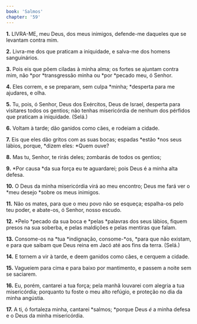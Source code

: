 ```yaml
---
book: 'Salmos'
chapter: '59'
---
```


**1.** LIVRA-ME, meu Deus, dos meus inimigos, defende-me daqueles que se levantam contra mim.

**2.** Livra-me dos que praticam a iniquidade, e salva-me dos homens sanguinários.

**3.** Pois eis que põem ciladas à minha alma; os fortes se ajuntam contra mim, não *por *transgressão minha ou *por *pecado meu, ó Senhor.

**4.** Eles correm, e se preparam, sem culpa *minha; *desperta para me ajudares, e olha.

**5.** Tu, pois, ó Senhor, Deus dos Exércitos, Deus de Israel, desperta para visitares todos os gentios; não tenhas misericórdia de nenhum dos pérfidos que praticam a iniquidade. (Selá.)

**6.** Voltam à tarde; dão ganidos como cães, e rodeiam a cidade.

**7.** Eis que eles dão gritos com as suas bocas; espadas *estão *nos seus lábios, porque, *dizem eles: *Quem ouve?

**8.** Mas tu, Senhor, te rirás deles; zombarás de todos os gentios;

**9.** *Por causa *da sua força eu te aguardarei; pois Deus é a minha alta defesa.

**10.** O Deus da minha misericórdia virá ao meu encontro; Deus me fará ver o *meu desejo *sobre os meus inimigos.

**11.** Não os mates, para que o meu povo não se esqueça; espalha-os pelo teu poder, e abate-os, ó Senhor, nosso escudo.

**12.** *Pelo *pecado da sua boca e *pelas *palavras dos seus lábios, fiquem presos na sua soberba, e pelas maldições e pelas mentiras que falam.

**13.** Consome-os na *tua *indignação, consome-*os, *para que não existam, e para que saibam que Deus reina em Jacó até aos fins da terra. (Selá.)

**14.** E tornem a vir à tarde, e deem ganidos como cães, e cerquem a cidade.

**15.** Vagueiem para cima e para baixo por mantimento, e passem a noite sem se saciarem.

**16.** Eu, porém, cantarei a tua força; pela manhã louvarei com alegria a tua misericórdia; porquanto tu foste o meu alto refúgio, e proteção no dia da minha angústia.

**17.** A ti, ó fortaleza minha, cantarei *salmos; *porque Deus *é* a minha defesa e o Deus da minha misericórdia.